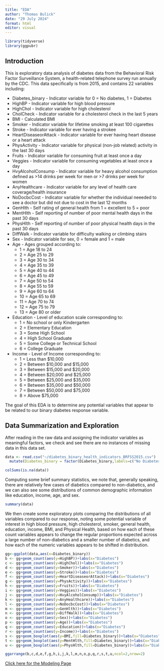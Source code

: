 ```yaml
---
title: "EDA"
author: "Thomas Bulick"
date: "29 July 2024"
format: html
editor: visual
---
```


```r
library(tidyverse)
library(ggpubr)
```

## Introduction

This is exploratory data analysis of diabetes data from the Behavioral Risk Factor Surveillance System, a health-related telephone survey run annually by the CDC. This data specifically is from 2015, and contains 22 variables including:

-   Diabetes_binary - Indicator variable for 0 = No diabetes, 1 = Diabetes
-   HighBP - Indicator variable for high blood pressure
-   HighChol - Indicator variable for high cholesterol
-   CholCheck - Indicator variable for a cholesterol check in the last 5 years
-   BMI - Calculated BMI
-   Smoker - Indicator variable for lifetime smoking at least 100 cigarettes
-   Stroke - Indicator variable for ever having a strokee
-   HeartDiseaseorAttack - Indicator variable for ever having heart disease or a heart attack
-   PhysActivity - Indicator variable for physical (non-job related) activity in the last 30 days
-   Fruits - Indicator variable for consuming fruit at least once a day
-   Veggies - Indicator variable for consuming vegetables at least once a day
-   HvyAlcoholConsump - Indicator variable for heavy alcohol consumption defined as \>14 drinks per week for men or \>7 drinks per week for women
-   AnyHealthcare - Indicator variable for any level of health care coverage/health insurance
-   NoDocbcCost - Indicator variable for whether the individual neeeded to see a doctor but did not due to cost in the last 12 months
-   GenHlth - Self rating of general health from 1 = excellent to 5 = poor
-   MentHlth - Self reporting of number of poor mental health days in the past 30 days
-   PhysHlth - Self reporting of number of poor physical health days in the past 30 days
-   DiffWalk - Indicator variable for difficulty walking or climbing stairs
-   Sex - Indicator variable for sex, 0 = female and 1 = male
-   Age - Ages grouped according to:
    -   1 = Age 18 to 24
    -   2 = Age 25 to 29
    -   3 = Age 30 to 34
    -   4 = Age 35 to 39
    -   5 = Age 40 to 44
    -   6 = Age 45 to 49
    -   7 = Age 50 to 54
    -   8 = Age 55 to 59
    -   9 = Age 60 to 64
    -   10 = Age 65 to 69
    -   11 = Age 70 to 74
    -   12 = Age 75 to 79
    -   13 = Age 80 or older
-   Education - Level of education scale corresponding to:
    -   1 = No school or only Kindergarten
    -   2 = Elementary Education
    -   3 = Some High School
    -   4 = High School Graduate
    -   5 = Some College or Technical School
    -   6 = College Graduate
-   Income - Level of Income corresponding to:
    -   1 = Less than \$10,000
    -   2 = Between \$10,000 and \$15,000
    -   3 = Between \$15,000 and \$20,000
    -   4 = Between \$20,000 and \$25,000
    -   5 = Between \$25,000 and \$35,000
    -   6 = Between \$35,000 and \$50,000
    -   7 = Between \$50,000 and \$75,000
    -   8 = Above \$75,000
    
The goal of this EDA is to determine any potential variables that appear to be related to our binary diabetes response variable.

## Data Summarization and Exploration

After reading in the raw data and assigning the indicator variables as meaningful factors, we check and see there are no instances of missing data in this data set.
```r

data <- read.csv("~/diabetes_binary_health_indicators_BRFSS2015.csv") |>
  mutate(Diabetes_binary = factor(Diabetes_binary,labels=c("No Diabetes","Diabetes")),HighBP=factor(HighBP,labels=c("Normal","High")),HighChol=factor(HighChol,labels=c("Normal","High")),CholCheck=factor(CholCheck,labels=c("No","Yes")),Smoker=factor(Smoker,labels=c("No","Yes")),Stroke=factor(Stroke,labels=c("No","Yes")),HeartDiseaseorAttack=factor(HeartDiseaseorAttack,labels=c("No","Yes")),PhysActivity=factor(PhysActivity,labels=c("No","Yes")),Fruits=factor(Fruits,labels=c("No","Yes")),Veggies=factor(Veggies,labels=c("No","Yes")),HvyAlcoholConsump=factor(HvyAlcoholConsump,labels=c("No","Yes")),AnyHealthcare=factor(AnyHealthcare,labels=c("No","Yes")),NoDocbcCost=factor(NoDocbcCost,labels=c("No","Yes")),GenHlth=factor(GenHlth,labels=c("Excellent","Very Good","Good","Fair","Poor")),DiffWalk=factor(DiffWalk,labels=c("No","Yes")),Sex=factor(Sex,labels=c("Female","Male")),Age=factor(Age,labels=c("18-24","25-29","30-34","35-39","40-44","45-49","50-54","55-59","60-64","65-69","70-74","75-79","80 and older")),Education=factor(Education,labels=c("No school/Kindergarten","Elementary Education","Some High School","High School Graduate","Some College or Technical School","College Graduate")),Income=factor(Income,labels=c("Under $10k","$10k-$15k","$15k-$20k","$20k-$25k","$25k-$35k","$35k-$50k","$50k-$75k","Over $75k")))

colSums(is.na(data))
```
Computing some brief summary statistics, we note that, generally speaking, there are relatively few cases of diabetics compared to non-diabetics, and we can also see some distributions of common demographic information like education, income, age, and sex.
```r
summary(data)
```
We then create some exploratory plots comparing the distributions of all variables compared to our response, noting some potential variable of interest in high blood pressure, high cholesterol, smoker, general health, education, income, BMI, and Physical Health, based on how each of these count variables appears to change the regular proportions expected across a large number of non-diabetics and a smaller number of diabetics, and how each of the numeric variables appears to be shifted in distribution.
```r
gg<-ggplot(data,aes(x=Diabetes_binary))
b <- gg+geom_count(aes(y=HighBP))+labs(x="Diabetes")
c <- gg+geom_count(aes(y=HighChol))+labs(x="Diabetes")
d <- gg+geom_count(aes(y=Smoker))+labs(x="Diabetes")
e <- gg+geom_count(aes(y=Stroke))+labs(x="Diabetes")
f <- gg+geom_count(aes(y=HeartDiseaseorAttack))+labs(x="Diabetes")
g <- gg+geom_count(aes(y=PhysActivity))+labs(x="Diabetes")
h <- gg+geom_count(aes(y=Fruits))+labs(x="Diabetes")
i <- gg+geom_count(aes(y=Veggies))+labs(x="Diabetes")
j <- gg+geom_count(aes(y=HvyAlcoholConsump))+labs(x="Diabetes")
k <- gg+geom_count(aes(y=AnyHealthcare))+labs(x="Diabetes")
l <- gg+geom_count(aes(y=NoDocbcCost))+labs(x="Diabetes")
m <- gg+geom_count(aes(y=GenHlth))+labs(x="Diabetes")
n <- gg+geom_count(aes(y=DiffWalk))+labs(x="Diabetes")
o <- gg+geom_count(aes(y=Sex))+labs(x="Diabetes")
p <- gg+geom_count(aes(y=Age))+labs(x="Diabetes")
q <- gg+geom_count(aes(y=Education))+labs(x="Diabetes")
r <- gg+geom_count(aes(y=Income))+labs(x="Diabetes")
s <- gg+geom_boxplot(aes(y=BMI,fill=Diabetes_binary))+labs(x="Diabetes")
t <- gg+geom_boxplot(aes(y=MentHlth,fill=Diabetes_binary))+labs(x="Diabetes")
u <- gg+geom_boxplot(aes(y=PhysHlth,fill=Diabetes_binary))+labs(x="Diabetes")

ggarrange(b,c,d,e,f,g,h,i,j,k,l,m,n,o,p,q,r,s,t,u,ncol=2,nrow=2)

```

[Click here for the Modeling Page](Modeling.html)
